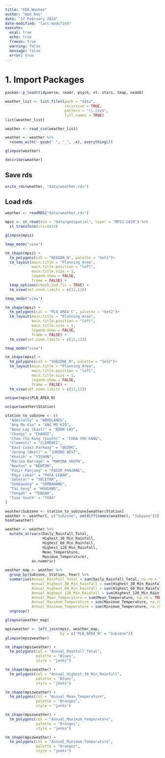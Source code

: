 ```yaml
---
title: "EDA_Wankee"
author: "Wan Kee"
date: "17 February 2024"
date-modified: "last-modified"
execute: 
  eval: true
  echo: true
  freeze: true
  warning: false
  message: false
  error: true
---
```


# 1. Import Packages

```r
pacman::p_load(tidyverse, readr, psych, st, stars, tmap, neaSG)
```

```r
weather_list <- list.files(path = "data",
                           recursive = TRUE,
                           pattern = "\\.csv$",
                           full.names = TRUE)
list(weather_list)
```

```r
weather <- read_csv(weather_list)

weather <- weather %>%
  rename_with(~ gsub(" ", "_", .x), everything())

glimpse(weather)
```
```r
describe(weather)
```
::: {.callout-note collapse="true"}
## Save rds

```r
write_rds(weather, "data/weather.rds")
```
:::


::: {.callout-note collapse="true"}
## Load rds

```r
weather <- readRDS("data/weather.rds")
```
:::

```r
mpsz <- st_read(dsn = "data/geospatial", layer = "MPSZ-2019") %>% 
  st_transform(crs=3414)
```
```r
glimpse(mpsz)
```


```r
tmap_mode("view")

tm_shape(mpsz) +
  tm_polygons(col = "REGION_N", palette = "Set2")+
  tm_layout(main.title = "Planning Area",
            main.title.position = "left",
            main.title.size = 1,
            legend.show = FALSE,
            frame = FALSE) +
  tmap_options(check.and.fix = TRUE) +
  tm_view(set.zoom.limits = c(11,12))
```


```r
tmap_mode("view")

tm_shape(mpsz) +
  tm_polygons(col = "PLN_AREA_C", palette = "Set2")+
  tm_layout(main.title = "Planning Area",
            main.title.position = "left",
            main.title.size = 1,
            legend.show = FALSE,
            frame = FALSE) +
  tm_view(set.zoom.limits = c(11,12))
```

```r
tmap_mode("view")

tm_shape(mpsz) +
  tm_polygons(col = "SUBZONE_N", palette = "Set2")+
  tm_layout(main.title = "Planning Area",
            main.title.position = "left",
            main.title.size = 1,
            legend.show = FALSE,
            frame = FALSE) +
  tm_view(set.zoom.limits = c(11,12))
```


```r
unique(mpsz$PLN_AREA_N)
```

```r
unique(weather$Station)
```
```r
station_to_subzone <- c(
  "Admiralty" = "WOODLANDS",
  "Ang Mo Kio" = "ANG MO KIO",
  "Boon Lay (East)" = "BOON LAY",
  "Changi" = "CHANGI",
  "Choa Chu Kang (South)" = "CHOA CHU KANG",
  "Clementi" = "CLEMENTI",
  "East Coast Parkway" = "BEDOK",
  "Jurong (West)" = "JURONG WEST",
  "Khatib" = "YISHUN",
  "Marina Barrage" = "MARINA SOUTH",
  "Newton" = "NEWTON",
  "Pasir Panjang" = "PASIR PANJANG",
  "Paya Lebar" = "PAYA LEBAR",
  "Seletar" = "SELETAR",
  "Sembawang" = "SEMBAWANG",
  "Tai Seng" = "HOUGANG",
  "Tengah" = "TENGAH",
  "Tuas South" = "TUAS"
)

weather$Subzone <- station_to_subzone[weather$Station]
weather <- weather[, c("Subzone", setdiff(names(weather), "Subzone"))]
head(weather)
```


```r
weather <- weather %>%
  mutate_at(vars(Daily_Rainfall_Total,
                 Highest_30_Min_Rainfall,
                 Highest_60_Min_Rainfall,
                 Highest_120_Min_Rainfall,
                 Mean_Temperature,
                 Maximum_Temperature),
            as.numeric)
```


```r
weather_map <- weather %>% 
  group_by(Subzone, Station, Year) %>% 
  summarise(Annual_Rainfall_Total = sum(Daily_Rainfall_Total, na.rm = TRUE),
            Annual_Highest_30_Min_Rainfall = sum(Highest_30_Min_Rainfall, na.rm = TRUE),
            Annual_Highest_60_Min_Rainfall = sum(Highest_60_Min_Rainfall, na.rm = TRUE),
            Annual_Highest_120_Min_Rainfall = sum(Highest_120_Min_Rainfall, na.rm = TRUE),
            Annual_Mean_Temperature = sum(Mean_Temperature, na.rm = TRUE),
            Annual_Maximum_Temperature = sum(Maximum_Temperature, na.rm = TRUE),
            Annual_Minimum_Temperature = sum(Minimum_Temperature, na.rm = TRUE)) %>%
  ungroup()

glimpse(weather_map)
```



```r
mpszweather <- left_join(mpsz, weather_map,
                         by = c("PLN_AREA_N" = "Subzone"))
glimpse(mpszweather)
```
```r
tm_shape(mpszweather) +
  tm_polygons(col = "Annual_Rainfall_Total", 
              palette = "Blues", 
              style = "jenks")
```

```r
tm_shape(mpszweather) +
  tm_polygons(col = "Annual_Highest_30_Min_Rainfall", 
              palette = "Blues", 
              style = "jenks")
```

```r
tm_shape(mpszweather) +
  tm_polygons(col = "Annual_Mean_Temperature", 
              palette = "Oranges", 
              style = "jenks")
```

```r
tm_shape(mpszweather) +
  tm_polygons(col = "Annual_Maximum_Temperature", 
              palette = "Oranges", 
              style = "jenks")
```

```r
tm_shape(mpszweather) +
  tm_polygons(col = "Annual_Minimum_Temperature", 
              palette = "Oranges", 
              style = "jenks")
```

